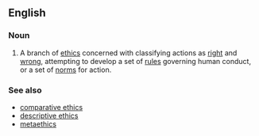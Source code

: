 ==English==
{{wikipedia}}

===Noun===
{{en-noun|sg=[[normative]] [[ethics]]|-}}

# {{ethics}} A branch of [[ethics]] concerned with classifying actions as [[right]] and [[wrong]], attempting to develop a set of [[rules]] governing human conduct, or a set of [[norms]] for action.

===See also===
* [[comparative ethics]]
* [[descriptive ethics]]
* [[metaethics]]